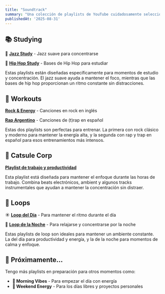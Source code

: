 ```yaml
---
title: "Soundtrack"
summary: "Una colección de playlists de YouTube cuidadosamente seleccionadas para acompañar diferentes momentos de la semana. Desde música para trabajar hasta playlists para relajarse."
publishedAt: '2025-08-31'
---
```


## 📚 Studying

🎷 **[Jazz Study](https://www.youtube.com/playlist?list=PL-0_mv1k_D3Lp1Y3kkC8EVQK45beQK9gC)** - Jazz suave para concentrarse

📀 **[Hip Hop Study](https://www.youtube.com/playlist?list=PLLswL1pDm9Ix-uLjXPcfZN_m59luQYVhy)** - Bases de Hip Hop para estudiar

Estas playlists están diseñadas específicamente para momentos de estudio y concentración. El jazz suave ayuda a mantener el foco, mientras que las bases de hip hop proporcionan un ritmo constante sin distracciones.

## 💪 Workouts
**[Rock & Energy](https://www.youtube.com/playlist?list=PLLswL1pDm9Iwlb_XFikf9HUiRlLPzFjuW)** - Canciones en rock en inglés

**[Rap Argentino](https://www.youtube.com/playlist?list=PLLswL1pDm9IyEJ1zCLOs8qpEZLtPE_eqE)** - Canciones de (t)rap en español

Estas dos playlists son perfectas para entrenar. La primera con rock clásico y moderno para mantener la energía alta, y la segunda con rap y trap en español para esos entrenamientos más intensos.

## 🏢 Catsule Corp
**[Playlist de trabajo y productividad](https://www.youtube.com/playlist?list=PLTPLs7Ev6Hp2VsHSuBCp35h1XTjvAaveV)**

Esta playlist está diseñada para mantener el enfoque durante las horas de trabajo. Combina beats electrónicos, ambient y algunos tracks instrumentales que ayudan a mantener la concentración sin distraer.

## 🔄 Loops
☀️ **[Loop del Día](https://www.youtube.com/playlist?list=PL0_mv1k_D3JFVanwwAB-1ODaEDeS7MiM)** - Para mantener el ritmo durante el día

🌙 **[Loop de la Noche](https://www.youtube.com/playlist?list=PL-0_mv1k_D3LlTi9v_LepbXjDTnTeGwgO)** - Para relajarse y concentrarse por la noche

Estas playlists de loop son ideales para mantener un ambiente constante. La del día para productividad y energía, y la de la noche para momentos de calma y enfoque.

## 🎯 Próximamente...

Tengo más playlists en preparación para otros momentos como:

- **🌅 Morning Vibes** - Para empezar el día con energía
- **🚀 Weekend Energy** - Para los días libres y proyectos personales